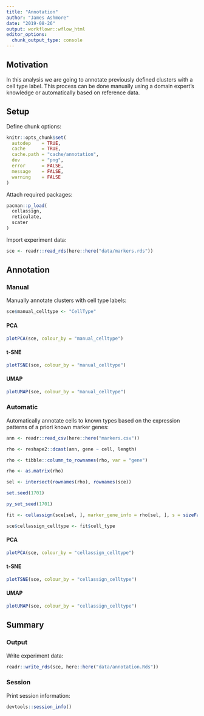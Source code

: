 ```yaml
---
title: "Annotation"
author: "James Ashmore"
date: "2019-08-26"
output: workflowr::wflow_html
editor_options:
  chunk_output_type: console
---
```


## Motivation

In this analysis we are going to annotate previously defined clusters with a cell type label. This process can be done manually using a domain expert's knowledge or automatically based on reference data.

## Setup

Define chunk options:

```r
knitr::opts_chunk$set(
  autodep    = TRUE,
  cache      = TRUE,
  cache.path = "cache/annotation",
  dev        = "png",
  error      = FALSE,
  message    = FALSE,
  warning    = FALSE
)
```

Attach required packages:

```r
pacman::p_load(
  cellassign,
  reticulate,
  scater
)
```

Import experiment data:

```r
sce <- readr::read_rds(here::here("data/markers.rds"))
```

## Annotation

### Manual {.tabset}

Manually annotate clusters with cell type labels:

```r
sce$manual_celltype <- "CellType"
```

#### PCA

```r
plotPCA(sce, colour_by = "manual_celltype")
```

#### t-SNE

```r
plotTSNE(sce, colour_by = "manual_celltype")
```

#### UMAP

```r
plotUMAP(sce, colour_by = "manual_celltype")
```

### Automatic {.tabset}

Automatically annotate cells to known types based on the expression patterns of a priori known marker genes:

```r
ann <- readr::read_csv(here::here("markers.csv"))

rho <- reshape2::dcast(ann, gene ~ cell, length)

rho <- tibble::column_to_rownames(rho, var = "gene")

rho <- as.matrix(rho)

sel <- intersect(rownames(rho), rownames(sce))

set.seed(1701)

py_set_seed(1701)

fit <- cellassign(sce[sel, ], marker_gene_info = rho[sel, ], s = sizeFactors(sce))

sce$cellassign_celltype <- fit$cell_type
```

#### PCA

```r
plotPCA(sce, colour_by = "cellassign_celltype")
```

#### t-SNE

```r
plotTSNE(sce, colour_by = "cellassign_celltype")
```

#### UMAP

```r
plotUMAP(sce, colour_by = "cellassign_celltype")
```

## Summary

### Output

Write experiment data:

```r
readr::write_rds(sce, here::here("data/annotation.Rds"))
```

### Session

Print session information:

```r
devtools::session_info()
```
